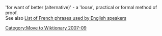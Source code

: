 {{dicdef}}
'for want of better (alternative)' - a 'loose', practical or formal method of proof. <br />

See also [[List of French phrases used by English speakers]]

[[Category:Move to Wiktionary 2007-09]]